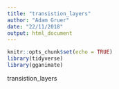 ```yaml
---
title: "transistion_layers"
author: "Adam Gruer"
date: "22/11/2018"
output: html_document
---
```


```r
knitr::opts_chunk$set(echo = TRUE)
library(tidyverse)
library(gganimate)
```

transistion_layers 
